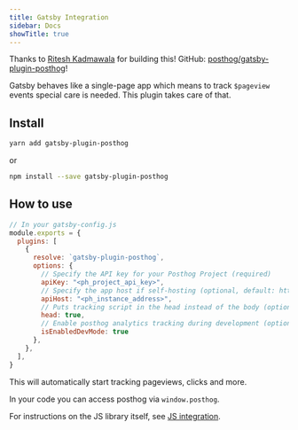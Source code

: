 ```yaml
---
title: Gatsby Integration
sidebar: Docs
showTitle: true
---
```


Thanks to [Ritesh Kadmawala](https://github.com/kgritesh) for building this! GitHub: [posthog/gatsby-plugin-posthog](https://github.com/posthog/gatsby-plugin-posthog)!

Gatsby behaves like a single-page app which means to track `$pageview` events special care is needed. This plugin takes care of that.

## Install

```bash
yarn add gatsby-plugin-posthog
```

or

```bash
npm install --save gatsby-plugin-posthog
```

## How to use

```js
// In your gatsby-config.js
module.exports = {
  plugins: [
    {
      resolve: `gatsby-plugin-posthog`,
      options: {
        // Specify the API key for your Posthog Project (required)
        apiKey: "<ph_project_api_key>",
        // Specify the app host if self-hosting (optional, default: https://app.posthog.com)
        apiHost: "<ph_instance_address>",
        // Puts tracking script in the head instead of the body (optional, default: true)
        head: true,
        // Enable posthog analytics tracking during development (optional, default: false)
        isEnabledDevMode: true
      },
    },
  ],
}
```

This will automatically start tracking pageviews, clicks and more.


In your code you can access posthog via `window.posthog`.

For instructions on the JS library itself, see [JS integration](/integrations/js).
